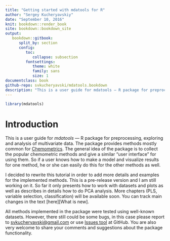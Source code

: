 ```yaml
---
title: "Getting started with mdatools for R"
author: "Sergey Kucheryavskiy"
date: "September 10, 2016"
knit: bookdown::render_book 
site: bookdown::bookdown_site
output: 
   bookdown::gitbook:
      split_by: section
      config:
         toc:
            collapse: subsection
         fontsettings:
            theme: white
            family: sans
            size: 1      
documentclass: book
github-repo: svkucheryavski/mdatools.bookdown
description: "This is a user guide for mdatools — R package for preprocessing, exploring and analysis of multivariate data. The package provides methods mostly common for Chemometrics. The general idea of the package is to collect most of the common chemometric methods and give a similar user interface for using them. So if a user knows how to make a model and visualise results for one method, he or she can easily do this for the others."
---
```


```r
library(mdatools)
```

# Introduction {-}

This is a user guide for _mdatools_ — R package for preprocessing, exploring and analysis of multivariate data. The package provides methods mostly common for [Chemometrics](http://en.wikipedia.org/wiki/Chemometrics). The general idea of the package is to collect the popular chemometric methods and give a similar "user interface" for using them. So if a user knows how to make a model and visualize results for one method, he or she can easily do this for the other methods as well.

I decided to rewrite this tutorial in order to add more details and examples for the implemented methods. This is a pre-release 
version and I am still working on it. So far it only presents how to work with datasets and plots as well as describes in details
how to do PCA analysis. More chapters (PLS, variable selection, classification) will be available soon. You can track main changes 
in the text [here][What is new].

All methods implemented in the package were tested using well-known datasets. However, there still could be some bugs, in this case 
please report to [svkucheryavski@gmail.com](/mailto:svkucheryavski@gmail.com) or use [Issues tool](https://github.com/svkucheryavski/mdatools/issues) at GitHub. You are also very welcome to share your comments and suggestions about the package functionality.

